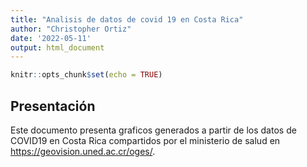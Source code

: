 ---
title: "Analisis de datos de covid 19 en Costa Rica"
author: "Christopher Ortiz"
date: '2022-05-11'
output: html_document
---

```{r setup, include=FALSE}
knitr::opts_chunk$set(echo = TRUE)
```

## Presentación
Este documento presenta graficos generados a partir de los datos de COVID19 en Costa Rica compartidos por el ministerio de salud en [https://geovision.uned.ac.cr/oges/](https://geovision.uned.ac.cr/oges/).